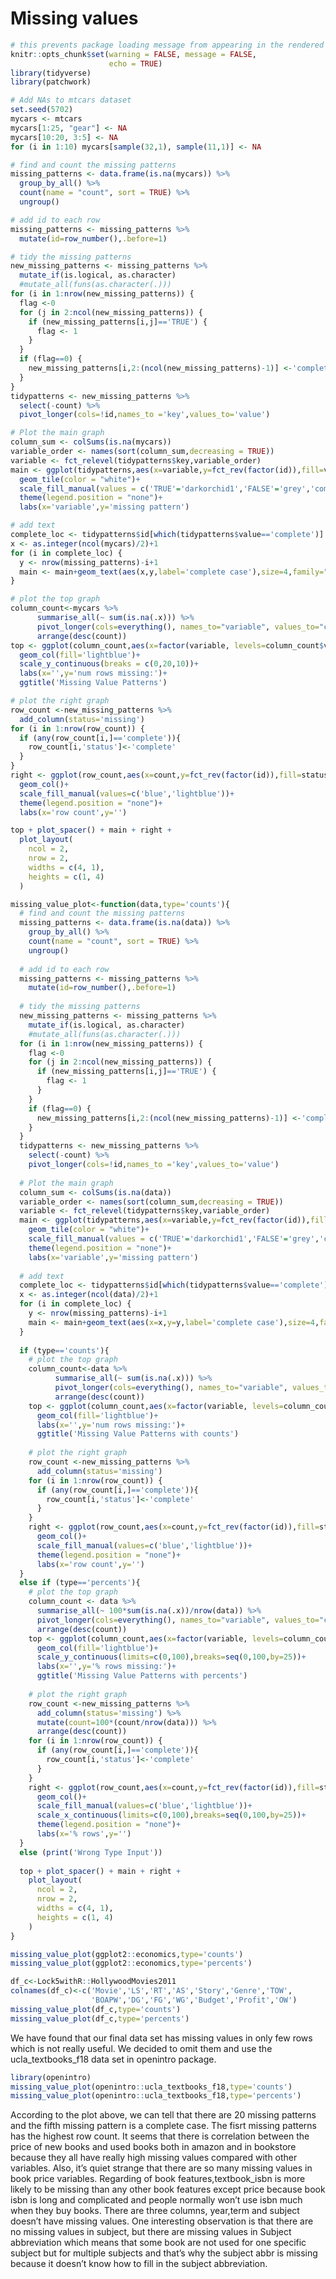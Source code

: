 # Missing values
```r
# this prevents package loading message from appearing in the rendered version of your problem set
knitr::opts_chunk$set(warning = FALSE, message = FALSE,
                      echo = TRUE)
library(tidyverse)
library(patchwork)
```

```r
# Add NAs to mtcars dataset
set.seed(5702)
mycars <- mtcars
mycars[1:25, "gear"] <- NA
mycars[10:20, 3:5] <- NA
for (i in 1:10) mycars[sample(32,1), sample(11,1)] <- NA

# find and count the missing patterns
missing_patterns <- data.frame(is.na(mycars)) %>%
  group_by_all() %>%
  count(name = "count", sort = TRUE) %>%
  ungroup()

# add id to each row
missing_patterns <- missing_patterns %>% 
  mutate(id=row_number(),.before=1)

# tidy the missing patterns
new_missing_patterns <- missing_patterns %>%
  mutate_if(is.logical, as.character)
  #mutate_all(funs(as.character(.)))
for (i in 1:nrow(new_missing_patterns)) {
  flag <-0
  for (j in 2:ncol(new_missing_patterns)) {
    if (new_missing_patterns[i,j]=='TRUE') {
      flag <- 1
    } 
  }
  if (flag==0) {
    new_missing_patterns[i,2:(ncol(new_missing_patterns)-1)] <-'complete'
  }
}
tidypatterns <- new_missing_patterns %>%
  select(-count) %>%
  pivot_longer(cols=!id,names_to ='key',values_to='value')

# Plot the main graph
column_sum <- colSums(is.na(mycars))
variable_order <- names(sort(column_sum,decreasing = TRUE))
variable <- fct_relevel(tidypatterns$key,variable_order)
main <- ggplot(tidypatterns,aes(x=variable,y=fct_rev(factor(id)),fill=value))+
  geom_tile(color = "white")+
  scale_fill_manual(values = c('TRUE'='darkorchid1','FALSE'='grey','complete'='darkgrey'))+
  theme(legend.position = "none")+
  labs(x='variable',y='missing pattern')

# add text
complete_loc <- tidypatterns$id[which(tidypatterns$value=='complete')]
x <- as.integer(ncol(mycars)/2)+1
for (i in complete_loc) {
  y <- nrow(missing_patterns)-i+1
  main <- main+geom_text(aes(x,y,label='complete case'),size=4,family="Times New Roman",fontface='bold')
}

# plot the top graph
column_count<-mycars %>% 
      summarise_all(~ sum(is.na(.x))) %>%
      pivot_longer(cols=everything(), names_to="variable", values_to="count") %>% 
      arrange(desc(count))
top <- ggplot(column_count,aes(x=factor(variable, levels=column_count$variable), y=count))+
  geom_col(fill='lightblue')+
  scale_y_continuous(breaks = c(0,20,10))+
  labs(x='',y='num rows missing:')+
  ggtitle('Missing Value Patterns')

# plot the right graph
row_count <-new_missing_patterns %>%
  add_column(status='missing')
for (i in 1:nrow(row_count)) {
  if (any(row_count[i,]=='complete')){
    row_count[i,'status']<-'complete'
  }
}
right <- ggplot(row_count,aes(x=count,y=fct_rev(factor(id)),fill=status))+
  geom_col()+
  scale_fill_manual(values=c('blue','lightblue'))+
  theme(legend.position = "none")+
  labs(x='row count',y='')

top + plot_spacer() + main + right + 
  plot_layout(
    ncol = 2, 
    nrow = 2, 
    widths = c(4, 1),
    heights = c(1, 4)
  )
```
```r
missing_value_plot<-function(data,type='counts'){
  # find and count the missing patterns
  missing_patterns <- data.frame(is.na(data)) %>%
    group_by_all() %>%
    count(name = "count", sort = TRUE) %>%
    ungroup()
  
  # add id to each row
  missing_patterns <- missing_patterns %>% 
    mutate(id=row_number(),.before=1)
  
  # tidy the missing patterns
  new_missing_patterns <- missing_patterns %>%
    mutate_if(is.logical, as.character)
    #mutate_all(funs(as.character(.)))
  for (i in 1:nrow(new_missing_patterns)) {
    flag <-0
    for (j in 2:ncol(new_missing_patterns)) {
      if (new_missing_patterns[i,j]=='TRUE') {
        flag <- 1
      } 
    }
    if (flag==0) {
      new_missing_patterns[i,2:(ncol(new_missing_patterns)-1)] <-'complete'
    }
  }
  tidypatterns <- new_missing_patterns %>%
    select(-count) %>%
    pivot_longer(cols=!id,names_to ='key',values_to='value')
  
  # Plot the main graph
  column_sum <- colSums(is.na(data))
  variable_order <- names(sort(column_sum,decreasing = TRUE))
  variable <- fct_relevel(tidypatterns$key,variable_order)
  main <- ggplot(tidypatterns,aes(x=variable,y=fct_rev(factor(id)),fill=value))+
    geom_tile(color = "white")+
    scale_fill_manual(values = c('TRUE'='darkorchid1','FALSE'='grey','complete'='darkgrey'))+
    theme(legend.position = "none")+
    labs(x='variable',y='missing pattern')
  
  # add text
  complete_loc <- tidypatterns$id[which(tidypatterns$value=='complete')]
  x <- as.integer(ncol(data)/2)+1
  for (i in complete_loc) {
    y <- nrow(missing_patterns)-i+1
    main <- main+geom_text(aes(x=x,y=y,label='complete case'),size=4,family="Times New Roman",fontface='bold')
  }
  
  if (type=='counts'){
    # plot the top graph
    column_count<-data %>% 
          summarise_all(~ sum(is.na(.x))) %>%
          pivot_longer(cols=everything(), names_to="variable", values_to="count") %>% 
          arrange(desc(count))
    top <- ggplot(column_count,aes(x=factor(variable, levels=column_count$variable), y=count))+
      geom_col(fill='lightblue')+
      labs(x='',y='num rows missing:')+
      ggtitle('Missing Value Patterns with counts')
    
    # plot the right graph
    row_count <-new_missing_patterns %>%
      add_column(status='missing')
    for (i in 1:nrow(row_count)) {
      if (any(row_count[i,]=='complete')){
        row_count[i,'status']<-'complete'
      }
    }
    right <- ggplot(row_count,aes(x=count,y=fct_rev(factor(id)),fill=status))+
      geom_col()+
      scale_fill_manual(values=c('blue','lightblue'))+
      theme(legend.position = "none")+
      labs(x='row count',y='')
  }
  else if (type=='percents'){
    # plot the top graph
    column_count <- data %>%
      summarise_all(~ 100*sum(is.na(.x))/nrow(data)) %>% 
      pivot_longer(cols=everything(), names_to="variable", values_to="count") %>% 
      arrange(desc(count))
    top <- ggplot(column_count,aes(x=factor(variable, levels=column_count$variable), y=count))+
      geom_col(fill='lightblue')+
      scale_y_continuous(limits=c(0,100),breaks=seq(0,100,by=25))+
      labs(x='',y='% rows missing:')+
      ggtitle('Missing Value Patterns with percents')
    
    # plot the right graph
    row_count <-new_missing_patterns %>%
      add_column(status='missing') %>%
      mutate(count=100*(count/nrow(data))) %>%
      arrange(desc(count))
    for (i in 1:nrow(row_count)) {
      if (any(row_count[i,]=='complete')){
        row_count[i,'status']<-'complete'
      }
    }
    right <- ggplot(row_count,aes(x=count,y=fct_rev(factor(id)),fill=status))+
      geom_col()+
      scale_fill_manual(values=c('blue','lightblue'))+
      scale_x_continuous(limits=c(0,100),breaks=seq(0,100,by=25))+
      theme(legend.position = "none")+
      labs(x='% rows',y='')
  }
  else (print('Wrong Type Input'))
  
  top + plot_spacer() + main + right + 
    plot_layout(
      ncol = 2, 
      nrow = 2, 
      widths = c(4, 1),
      heights = c(1, 4)
    )
}
```

```r
missing_value_plot(ggplot2::economics,type='counts')
missing_value_plot(ggplot2::economics,type='percents')
```

```r
df_c<-Lock5withR::HollywoodMovies2011
colnames(df_c)<-c('Movie','LS','RT','AS','Story','Genre','TOW',
                  'BOAPW','DG','FG','WG','Budget','Profit','OW')
missing_value_plot(df_c,type='counts')
missing_value_plot(df_c,type='percents')
```
We have found that our final data set has missing values in only few rows which is not really useful. We decided to omit them and use the ucla_textbooks_f18 data set in openintro package.
```r
library(openintro)
missing_value_plot(openintro::ucla_textbooks_f18,type='counts')
missing_value_plot(openintro::ucla_textbooks_f18,type='percents')
```
According to the plot above, we can tell that there are 20 missing patterns and the fifth missing pattern is a complete case. The fisrt missing patterns has the highest row count. It seems that there is correlation between the price of new books and used books both in amazon and in bookstore because they all have really high missing values compared with other variables. Also, it's quiet strange that there are so many missing values in book price variables. Regarding of book features,textbook_isbn is more likely to be missing than any other book features except price because book isbn is long and complicated and people normally won't use isbn much when they buy books. There are three columns, year,term and subject doesn't have missing values. One interesting observation is that there are no missing values in subject, but there are missing values in Subject abbreviation which means that some book are not used for one specific subject but for multiple subjects and that's why the subject abbr is missing because it doesn't know how to fill in the subject abbreviation.